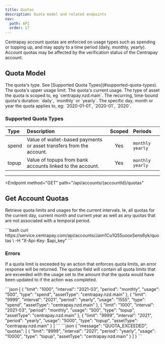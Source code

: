 ```yaml
---
title: Quotas
description: Quota model and related endpoints
nav:
  path: API
  order: 17
---
```


Centrapay account quotas are enforced on usage types such as spending or topping up, and may apply to a time period (daily, monthly, yearly). Account quotas may be affected by the verification status of the Centrapay account.

## Quota Model


<Properties>
  <Property name="type" type="string">
    The quota's type. See [Supported Quota Types](#supported-quota-types).
  </Property>

  <Property name="limit" type="bignumber">
    The quota's upper usage limit.
  </Property>

  <Property name="usage" type="bignumber">
    The quota's current usage.
  </Property>

  <Property name="assetType" type="string">
    The type of asset the quota is scoped to, eg `centrapay.nzd.main`.
  </Property>

  <Property name="period" type="string">
    The recurring, time-bound quota's duration: `daily`, `monthly` or `yearly`.
  </Property>

  <Property name="interval" type="string">
    The specific day, month or year the quota applies to, eg: `2020-01-01`, `2020-01`, `2020`.
  </Property>
</Properties>

### Supported Quota Types

| Type  | Description                                                         | Scoped | Periods            |
|:------|:--------------------------------------------------------------------|:------:|:-------------------|
| spend | Value of wallet-based payments or asset transfers from the account. |   Yes  | `monthly` `yearly` |
| topup | Value of topups from bank accounts linked to the account.           |   Yes  | `monthly` `yearly` |

---

<Endpoint
  method="GET"
  path="/api/accounts/{accountId}/quotas"
>
  ## Get Account Quotas <Badge type="experimental" />

  Retrieve quota limits and usages for the current intervals. Ie, all quotas for the current day, current month and current year as well as any quotas that are not associated with a temporal period.


  <CodePanel slot="code-examples" title="Request" method="GET" path="/api/accounts/{accountId}/quotas">
    ```bash
    curl https://service.centrapay.com/api/accounts/Jaim1Cu1Q55uooxSens6yk/quotas \
      -H "X-Api-Key: $api_key"
    ```
  </CodePanel>

  ### Errors

  If a quota limit is exceeded by an action that enforces quota limits, an error response will be returned. The quotas field will contain all quota limits that are exceeded with the usage set to the amount that the quota would have been updated to if the action was completed.

  <CodePanel slot="code-examples" title="Response">
    ```json
    [
      {
        "limit": "1000",
        "interval": "2021-03",
        "period": "monthly",
        "usage": "500",
        "type": "spend",
        "assetType": "centrapay.nzd.main"
      },
      {
        "limit": "9999",
        "interval": "2021",
        "period": "yearly",
        "usage": "1555",
        "type": "spend",
        "assetType": "centrapay.nzd.main"
      },
      {
        "limit": "1000",
        "interval": "2021-03",
        "period": "monthly",
        "usage": "500",
        "type": "topup",
        "assetType": "centrapay.nzd.main"
      },
      {
        "limit": "9999",
        "interval": "2021",
        "period": "yearly",
        "usage": "5000",
        "type": "topup",
        "assetType": "centrapay.nzd.main"
      }
    ]
    ```
  </CodePanel>

  <CodePanel slot="code-examples" title="Error Response">
    ```json
    {
      "message": "QUOTA_EXCEEDED",
      "quotas": [
        {
          "limit": "9999",
          "interval": "2021",
          "period": "yearly",
          "usage": "10000",
          "type": "topup",
          "assetType": "centrapay.nzd.main"
        }
      ]
    }
    ```
  </CodePanel>

</Endpoint>
